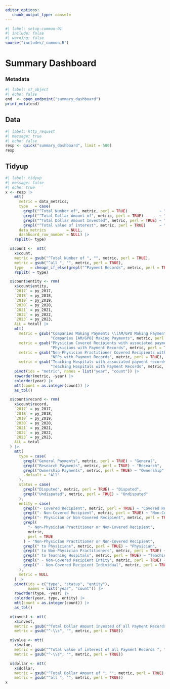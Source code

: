 ```yaml
---
editor_options: 
   chunk_output_type: console
---
```


```r
#| label: setup-common-01
#| include: false
#| warning: false
source("includes/_common.R")
```

# Summary Dashboard {#sec-opendash}

### Metadata

```r
#| label: s7_object
#| echo: false
end  <- open_endpoint("summary_dashboard")
print_meta(end)
```

## Data

```r
#| label: http_request
#| message: true
#| echo: false
resp <- quick("summary_dashboard", limit = 500)
resp
```

## Tidyup

```r
#| label: tidyup
#| message: false
#| echo: true
x <- resp |> 
    mtt(
      metric = data_metrics,
      type   = case(
        grepl("^Total Number of", metric, perl = TRUE)              ~ "count",
        grepl("^Total Dollar Amount of", metric, perl = TRUE)       ~ "dollar",
        grepl("^Total Dollar Amount Invested", metric, perl = TRUE) ~ "invest",
        grepl("^Total value of interest", metric, perl = TRUE)      ~ "value"),
      data_metrics         = NULL,
      dashboard_row_number = NULL) |>
    rsplit(~ type)

  x$count <-  mtt(
    x$count,
    metric = gsub("^Total Number of ", "", metric, perl = TRUE),
    metric = gsub("^all ", "", metric, perl = TRUE),
    type   = cheapr_if_else(grepl("^Payment Records", metric, perl = TRUE), "record", "entity")) |>
    rsplit( ~ type)

  x$count$entity <- rnm(
    x$count$entity,
    `2017` = py_2017,
    `2018` = py_2018,
    `2019` = py_2019,
    `2020` = py_2020,
    `2021` = py_2021,
    `2022` = py_2022,
    `2023` = py_2023,
    ALL = total) |>
    mtt(
      metric = gsub("Companies Making Payments \\(AM/GPO Making Payment\\)",
                    "Companies [AM/GPO] Making Payments", metric, perl = TRUE),
      metric = gsub("Physician Covered Recipients with associated payment records",
                    "Physicians with Payment Records", metric, perl = TRUE),
      metric = gsub("Non-Physician Practitioner Covered Recipients with associated payment records",
                    "NPPs with Payment Records", metric, perl = TRUE),
      metric = gsub("Teaching Hospitals with associated payment records",
                    "Teaching Hospitals with Payment Records", metric, perl = TRUE)) |>
    pivot(ids = "metric", names = list("year", "count")) |>
    roworder(metric, -year) |>
    colorder(year) |>
    mtt(count = as.integer(count)) |>
    as_tbl()

  x$count$record <- rnm(
    x$count$record,
    `2017` = py_2017,
    `2018` = py_2018,
    `2019` = py_2019,
    `2020` = py_2020,
    `2021` = py_2021,
    `2022` = py_2022,
    `2023` = py_2023,
    ALL = total
  ) |>
    mtt(
      type = case(
        grepl("General Payments", metric, perl = TRUE) ~ "General",
        grepl("Research Payments", metric, perl = TRUE) ~ "Research",
        grepl("Ownership Payments", metric, perl = TRUE) ~ "Ownership",
        .default = "All"
      ),
      status = case(
        grepl("Disputed", metric, perl = TRUE) ~ "Disputed",
        grepl("Undisputed", metric, perl = TRUE) ~ "Undisputed"
      ),
      entity = case(
        grepl("- Covered Recipient", metric, perl = TRUE) ~ "Covered Recipient",
        grepl("- Non-Covered Recipient", metric, perl = TRUE) ~ "Non-Covered Recipient",
        grepl("- Physician or Non-Covered Recipient", metric, perl = TRUE) ~ "Physician or Non-Covered Recipient",
        grepl(
          "- Non-Physician Practitioner or Non-Covered Recipient",
          metric,
          perl = TRUE
        ) ~ "Non-Physician Practitioner or Non-Covered Recipient",
        grepl(" to Physicians", metric, perl = TRUE) ~ "Physician",
        grepl(" to Non-Physician Practitioners", metric, perl = TRUE) ~ "Non-Physician Practitioner",
        grepl(" to Teaching Hospitals", metric, perl = TRUE) ~ "Teaching Hospital",
        grepl(" - Non-Covered Recipient Entity", metric, perl = TRUE) ~ "Non-Covered Recipient Entity",
        grepl(" - Non-Covered Recipient Individual", metric, perl = TRUE) ~ "Non-Covered Recipient Individual"
      ),
      metric = NULL
    ) |>
    pivot(ids = c("type", "status", "entity"),
          names = list("year", "count")) |>
    roworder(type, -year) |>
    colorder(year, type, entity) |>
    mtt(count = as.integer(count)) |>
    as_tbl()

  x$invest <- mtt(
    x$invest,
    metric = gsub("^Total Dollar Amount Invested of all Payment Records ", "", metric, perl = TRUE),
    metric = gsub("^-\\s", "", metric, perl = TRUE))

  x$value <- mtt(
    x$value,
    metric = gsub("^Total value of interest of all Payment Records ", "", metric, perl = TRUE),
    metric = gsub("^-\\s", "", metric, perl = TRUE))

  x$dollar <- mtt(
    x$dollar,
    metric = gsub("^Total Dollar Amount of ", "", metric, perl = TRUE),
    metric = gsub("^all ", "", metric, perl = TRUE))
x
```
